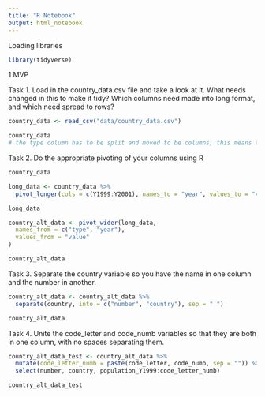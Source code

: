 ```yaml
---
title: "R Notebook"
output: html_notebook
---
```

Loading libraries
```r
library(tidyverse)
```
1 MVP

Task 1.
Load in the country_data.csv file and take a look at it. What needs changed in this to make it tidy? Which columns need made into long format, and which need spread to rows?
```r
country_data <- read_csv("data/country_data.csv")

country_data
# the type column has to be split and moved to be columns, this means that we'll end up with one row for each country.
```

Task 2.
Do the appropriate pivoting of your columns using R
```r
country_data

long_data <- country_data %>%
  pivot_longer(cols = c(Y1999:Y2001), names_to = "year", values_to = "value")

long_data

country_alt_data <- pivot_wider(long_data,
  names_from = c("type", "year"),
  values_from = "value"
)

country_alt_data
```

Task 3.
Separate the country variable so you have the name in one column and the number in another.
```r
country_alt_data <- country_alt_data %>%
  separate(country, into = c("number", "country"), sep = " ")

country_alt_data
```

Task 4.
Unite the code_letter and code_numb variables so that they are both in one column, with no spaces separating them.
```r
country_alt_data_test <- country_alt_data %>%
  mutate(code_letter_numb = paste(code_letter, code_numb, sep = "")) %>%
  select(number, country, population_Y1999:code_letter_numb)

country_alt_data_test
```
